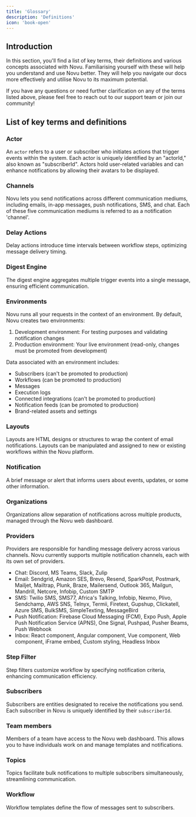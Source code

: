 ```yaml
---
title: 'Glossary'
description: 'Definitions'
icon: 'book-open'
---
```


## Introduction

In this section, you'll find a list of key terms, their definitions and various concepts associated with Novu. Familiarising yourself with these will help you understand and use Novu better. They will help you navigate our docs more effectively and utilise Novu to its maximum potential.

If you have any questions or need further clarification on any of the terms listed above, please feel free to reach out to our support team or join our community!

## List of key terms and definitions

### Actor

An `actor` refers to a user or subscriber who initiates actions that trigger events within the system. Each actor is uniquely identified by an "actorId," also known as "subscriberId". Actors hold user-related variables and can enhance notifications by allowing their avatars to be displayed.

### Channels

Novu lets you send notifications across different communication mediums, including emails, in-app messages, push notifications, SMS, and chat. Each of these five communication mediums is referred to as a notification 'channel'.

### Delay Actions

Delay actions introduce time intervals between workflow steps, optimizing message delivery timing.

### Digest Engine

The digest engine aggregates multiple trigger events into a single message, ensuring efficient communication.

### Environments

Novu runs all your requests in the context of an environment. By default, Novu creates two environments:

1. Development environment: For testing purposes and validating notification changes
2. Production environment: Your live environment (read-only, changes must be promoted from development)

Data associated with an environment includes:

- Subscribers (can't be promoted to production)
- Workflows (can be promoted to production)
- Messages
- Execution logs
- Connected integrations (can't be promoted to production)
- Notification feeds (can be promoted to production)
- Brand-related assets and settings

### Layouts

Layouts are HTML designs or structures to wrap the content of email notifications. Layouts can be manipulated and assigned to new or existing workflows within the Novu platform.

### Notification

A brief message or alert that informs users about events, updates, or some other information.

### Organizations

Organizations allow separation of notifications across multiple products, managed through the Novu web dashboard.

### Providers

Providers are responsible for handling message delivery across various channels. Novu currently supports multiple notification channels, each with its own set of providers.

- Chat: Discord, MS Teams, Slack, Zulip
- Email: Sendgrid, Amazon SES, Brevo, Resend, SparkPost, Postmark, Mailjet, Mailtrap, Plunk, Braze, Mailersend, Outlook 365, Mailgun, Mandrill, Netcore, Infobip, Custom SMTP
- SMS: Twilio SMS, SMS77, Africa's Talking, Infobip, Nexmo, Plivo, Sendchamp, AWS SNS, Telnyx, Termii, Firetext, Gupshup, Clickatell, Azure SMS, BulkSMS, SimpleTexting, MessageBird
- Push Notification: Firebase Cloud Messaging (FCM), Expo Push, Apple Push Notification Service (APNS), One Signal, Pushpad, Pusher Beams, Push Webhook
- Inbox: React component, Angular component, Vue component, Web component, iFrame embed, Custom styling, Headless Inbox

### Step Filter

Step filters customize workflow by specifying notification criteria, enhancing communication efficiency.

### Subscribers

Subscribers are entities designated to receive the notifications you send. Each subscriber in Novu is uniquely identified by their `subscriberId`.

### Team members

Members of a team have access to the Novu web dashboard. This allows you to have individuals work on and manage templates and notifications.

### Topics

Topics facilitate bulk notifications to multiple subscribers simultaneously, streamlining communication.

### Workflow

Workflow templates define the flow of messages sent to subscribers.
